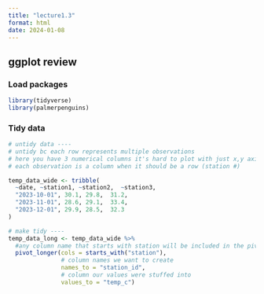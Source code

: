 ```yaml
---
title: "lecture1.3"
format: html
date: 2024-01-08
---
```


## ggplot review


### Load packages
```r
library(tidyverse)
library(palmerpenguins)
```

### Tidy data
```r
# untidy data ----
# untidy bc each row represents multiple observations
# here you have 3 numerical columns it's hard to plot with just x,y axis
# each observation is a column when it should be a row (station #)

temp_data_wide <- tribble(
  ~date, ~station1, ~station2,  ~station3,
  "2023-10-01", 30.1, 29.8,  31.2,
  "2023-11-01", 28.6, 29.1,  33.4,
  "2023-12-01", 29.9, 28.5,  32.3
)

# make tidy ----
temp_data_long <- temp_data_wide %>% 
  #any column name that starts with station will be included in the pivot
  pivot_longer(cols = starts_with("station"), 
               # column names we want to create
               names_to = "station_id", 
               # column our values were stuffed into
               values_to = "temp_c")

```



